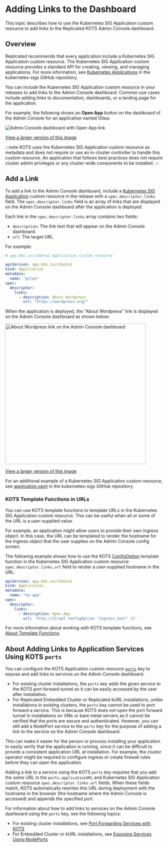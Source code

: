 # Adding Links to the Dashboard

This topic describes how to use the Kubernetes SIG Application custom resource to add links to the Replicated KOTS Admin Console dashboard.

## Overview

Replicated recommends that every application include a Kubernetes SIG Application custom resource. The Kubernetes SIG Application custom resource provides a standard API for creating, viewing, and managing applications. For more information, see [Kubernetes Applications](https://github.com/kubernetes-sigs/application#kubernetes-applications) in the kubernetes-sigs GitHub repository.

You can include the Kubernetes SIG Application custom resource in your releases to add links to the Admin Console dashboard. Common use cases include adding links to documentation, dashboards, or a landing page for the application.

For example, the following shows an **Open App** button on the dashboard of the Admin Console for an application named Gitea:

![Admin Console dashboard with Open App link](/images/gitea-open-app.png)

[View a larger version of this image](/images/gitea-open-app.png)

:::note
KOTS uses the Kubernetes SIG Application custom resource as metadata and does not require or use an in-cluster controller to handle this custom resource. An application that follows best practices does not require cluster admin privileges or any cluster-wide components to be installed.
:::

## Add a Link

To add a link to the Admin Console dashboard, include a [Kubernetes SIG Application](https://github.com/kubernetes-sigs/application#kubernetes-applications) custom resource in the release with a `spec.descriptor.links` field. The `spec.descriptor.links` field is an array of links that are displayed on the Admin Console dashboard after the application is deployed.

Each link in the `spec.descriptor.links` array contains two fields:
* `description`: The link text that will appear on the Admin Console dashboard.
* `url`: The target URL.

For example:

```yaml
# app.k8s.io/v1beta1 Application Custom resource

apiVersion: app.k8s.io/v1beta1
kind: Application
metadata:
  name: "gitea"
spec:
  descriptor:
    links:
      - description: About Wordpress
        url: "https://wordpress.org/"
```

When the application is deployed, the "About Wordpress" link is displayed on the Admin Console dashboard as shown below:

<img alt="About Wordpress link on the Admin Console dashboard" src="/images/dashboard-link-about-wordpress.png" width="450px"/>

[View a larger version of this image](/images/dashboard-link-about-wordpress.png)

For an additional example of a Kubernetes SIG Application custom resource, see [application.yaml](https://github.com/kubernetes-sigs/application/blob/master/docs/examples/wordpress/application.yaml) in the kubernetes-sigs GitHub repository.

### KOTS Template Functions in URLs

You can use KOTS template functions to template URLs in the Kubernetes SIG Application custom resource. This can be useful when all or some of the URL is a user-supplied value.

For example, an application might allow users to provide their own Ingress object. In this case, the URL can be templated to render the hostname for the Ingress object that the user supplies on the Admin Console config screen.

The following example shows how to use the KOTS [ConfigOption](/reference/template-functions-config-context#configoption) template function in the Kubernetes SIG Application custom resource `spec.descriptor.links.url` field to render a user-supplied hostname in the URL:

```yaml
apiVersion: app.k8s.io/v1beta1
kind: Application
metadata:
  name: "my-app"
spec:
  descriptor:
    links:
      - description: Open App
        url: 'http://{{repl ConfigOption "ingress_host" }}'
```

For more information about working with KOTS template functions, see [About Template Functions](/reference/template-functions-about).

## About Adding Links to Application Services Using KOTS `ports`

You can configure the KOTS Application custom resource [`ports`](/reference/custom-resource-application#ports) key to expose and add links to services on the Admin Console dashboard: 
* For existing cluster installations, the `ports` key adds the given service to the KOTS port forward tunnel so it can be easily accessed by the user after installation. 
* For Replicated Embedded Cluster or Replicated kURL installations, unlike installations in existing clusters, the `ports` key cannot be used to port forward a service. This is because KOTS does not open the port forward tunnel in installations on VMs or bare metal servers as it cannot be verified that the ports are secure and authenticated. However, you can still add a NodePort service to the `ports` key for the purpose of adding a link to the service on the Admin Console dashboard.

This can make it easier for the person or process installing your application to easily verify that the application is running, since it can be difficult to provide a consistent application URL at installation. For example, the cluster operator might be required to configure ingress or create firewall rules before they can open the application. 

Adding a link to a service using the KOTS `ports` key requires that you add the _same_ URL in the `ports.applicationURL` and Kubernetes SIG Application custom resource `spec.descriptor.links.url` fields. When these fields match, KOTS automatically rewrites this URL during deployment with the hostname in the browser (the hostname where the Admin Console is accessed) and appends the specified port.

For information about how to add links to services on the Admin Console dashboard using the `ports` key, see the following topics:
* For existing cluster installations, see [Port Forwarding Services with KOTS](/vendor/admin-console-port-forward)
* For Embedded Cluster or kURL installations, see [Exposing Services Using NodePorts](/vendor/kurl-nodeport-services)